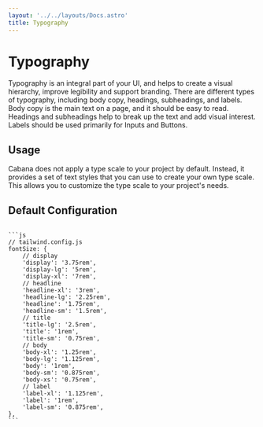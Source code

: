 ```yaml
---
layout: '../../layouts/Docs.astro'
title: Typography
---
```



# Typography

Typography is an integral part of your UI, and helps to create a visual hierarchy, improve legibility and support branding. There are different types of typography, including body copy, headings, subheadings, and labels. Body copy is the main text on a page, and it should be easy to read. Headings and subheadings help to break up the text and add visual interest. Labels should be used primarily for Inputs and Buttons.

## Usage

Cabana does not apply a type scale to your project by default. Instead, it provides a set of text styles that you can use to create your own type scale. This allows you to customize the type scale to your project's needs.

<Typography />

## Default Configuration

<Code>
```js
// tailwind.config.js
fontSize: {
    // display
    'display': '3.75rem',
    'display-lg': '5rem',
    'display-xl': '7rem',
    // headline
    'headline-xl': '3rem',
    'headline-lg': '2.25rem',
    'headline': '1.75rem',
    'headline-sm': '1.5rem',
    // title
    'title-lg': '2.5rem',
    'title': '1rem',
    'title-sm': '0.75rem',
    // body
    'body-xl': '1.25rem',
    'body-lg': '1.125rem',
    'body': '1rem',
    'body-sm': '0.875rem',
    'body-xs': '0.75rem',
    // label
    'label-xl': '1.125rem',
    'label': '1rem',
    'label-sm': '0.875rem',
},
```
</Code>

